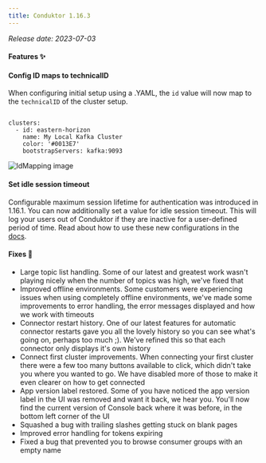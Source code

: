 ```yaml
---
title: Conduktor 1.16.3
---
```


*Release date: 2023-07-03*

#### Features ✨

#### Config ID maps to technicalID

When configuring initial setup using a .YAML, the `id` value will now map to the `technicalID` of the cluster setup.

```

clusters:
  - id: eastern-horizon
    name: My Local Kafka Cluster
    color: '#0013E7'
    bootstrapServers: kafka:9093

```

![IdMapping image](/images/changelog/platform/v16.3/IdMapping.png)

#### Set idle session timeout

Configurable maximum session lifetime for authentication was introduced in 1.16.1. You can now additionally set a value for idle session timeout. This will log your users out of Conduktor if they are inactive for a user-defined period of time. Read about how to use these new configurations in the [docs](https://docs.conduktor.io/platform/get-started/configuration/user-authentication/session-lifetime/).

#### Fixes 🔨

- Large topic list handling. Some of our latest and greatest work wasn't playing nicely when the number of topics was high, we've fixed that
- Improved offline environments. Some customers were experiencing issues when using completely offline environments, we've made some improvements to error handling, the error messages displayed and how we work with timeouts
- Connector restart history. One of our latest features for automatic connector restarts gave you all the lovely history so you can see what's going on, perhaps too much ;). We've refined this so that each connector only displays it's own history
- Connect first cluster improvements. When connecting your first cluster there were a few too many buttons available to click, which didn't take you where you wanted to go. We have disabled more of those to make it even clearer on how to get connected
- App version label restored. Some of you have noticed the app version label in the UI was removed and want it back, we hear you. You'll now find the current version of Console back where it was before, in the bottom left corner of the UI
- Squashed a bug with trailing slashes getting stuck on blank pages
- Improved error handling for tokens expiring
- Fixed a bug that prevented you to browse consumer groups with an empty name
